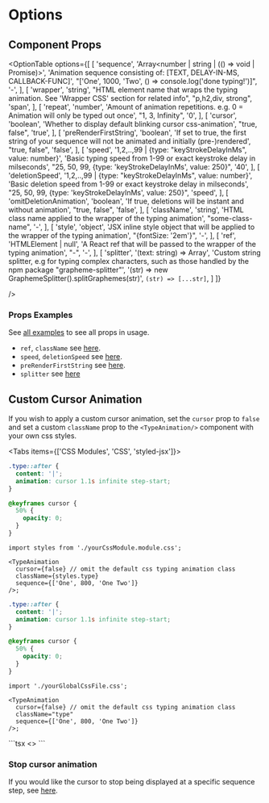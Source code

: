
# Options

## Component Props

<OptionTable
  options={[
    [
      'sequence',
      'Array<number | string | (() => void | Promise<void>)>',
      'Animation sequence consisting of: [TEXT, DELAY-IN-MS, CALLBACK-FUNC]',
      "['One', 1000, 'Two', () => console.log('done typing!')]",
      '-',
    ],
        [
      'wrapper',
      'string',
      "HTML element name that wraps the typing animation. See 'Wrapper CSS' section for related info",
      "p,h2,div, strong",
      'span',
    ],
                        [
      'repeat',
      'number',
      'Amount of animation repetitions. e.g. 0 = Animation will only be typed out once',
      "1, 3, Infinity",
      '0',
    ],
                        [
      'cursor',
      'boolean',
      'Whether to display default blinking cursor css-animation',
      "true, false",
      'true',
    ],
                            [
      'preRenderFirstString',
      'boolean',
      'If set to true, the first string of your sequence will not be animated and initially (pre-)rendered',
      "true, false",
      'false',
    ],
            [
      'speed',
      '1,2,..,99 | {type: "keyStrokeDelayInMs", value: number}',
      'Basic typing speed from 1-99 or exact keystroke delay in milseconds',
      "25, 50, 99, {type: 'keyStrokeDelayInMs', value: 250}",
      '40',
    ],
                [
      'deletionSpeed',
      '1,2,..,99 | {type: "keyStrokeDelayInMs", value: number}',
      'Basic deletion speed from 1-99 or exact keystroke delay in milseconds',
      "25, 50, 99, {type: 'keyStrokeDelayInMs', value: 250}",
      'speed',
    ],
                    [
      'omitDeletionAnimation',
      'boolean',
      'If true, deletions will be instant and without animation',
      "true, false",
      'false',
    ],
        [
      'className',
      'string',
      'HTML class name applied to the wrapper of the typing animation',
      "some-class-name",
      '-',
    ],
            [
      'style',
      'object',
      'JSX inline style object that will be applied to the wrapper of the typing animation',
      "{fontSize: '2em'}",
      '-',
    ],
                [
      'ref',
      'HTMLElement | null',
      'A React ref that will be passed to the wrapper of the typing animation',
      "-",
      '-',
    ],
    [
        'splitter',
        '(text: string) => Array<string>',
        'Custom string splitter, e.g for typing complex characters, such as those handled by the npm package "grapheme-splitter"',
        '(str) => new GraphemeSplitter().splitGraphemes(str)',
        `(str) => [...str]`,
    ]
  ]}

/>

### Props Examples

See [all examples](/examples) to see all props in usage.

- `ref`, `className` see [here](/examples#manipulation-via-css-classes).
- `speed`, `deletionSpeed` see [here](/examples#custom-speed).
- `preRenderFirstString` see [here](/examples#initially-pre-rendered).
- `splitter` see [here](/examples#custom-splitter)

## Custom Cursor Animation

If you wish to apply a custom cursor animation, set the `cursor` prop to `false` and set a custom `className` prop to the `<TypeAnimation/>` component with your own css styles.

<Tabs items={['CSS Modules', 'CSS', 'styled-jsx']}>

<Tab>

```css filename="yourCssModule.module.css"
.type::after {
  content: '|';
  animation: cursor 1.1s infinite step-start;
}

@keyframes cursor {
  50% {
    opacity: 0;
  }
}
```

```tsx
import styles from './yourCssModule.module.css';

<TypeAnimation
  cursor={false} // omit the default css typing animation class
  className={styles.type}
  sequence={['One', 800, 'One Two']}
/>;
```

</Tab>

<Tab>

```css filename="yourGlobalCssFile.css"
.type::after {
  content: '|';
  animation: cursor 1.1s infinite step-start;
}

@keyframes cursor {
  50% {
    opacity: 0;
  }
}
```

```tsx
import './yourGlobalCssFile.css';

<TypeAnimation
  cursor={false} // omit the default css typing animation class
  className="type"
  sequence={['One', 800, 'One Two']}
/>;
```

</Tab>

<Tab>
  ```tsx
  <>
    <TypeAnimation
      cursor={false} // omit the default css typing animation class
      className="type"
      sequence={['One', 800, 'One Two']}
    />
    <style global jsx>{`
      .type::after {
        content: '|';
        animation: cursor 1.1s infinite step-start;
      }
      @keyframes cursor {
        50% {
          opacity: 0;
        }
      }
    `}</style>
  </>
  ```
</Tab>

</Tabs>

### Stop cursor animation

If you would like the cursor to stop being displayed at a specific sequence step, see [here](/examples#manipulation-via-css-classes).
